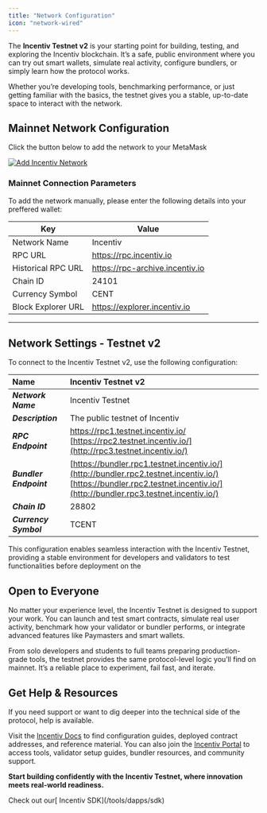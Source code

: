 ```yaml
---
title: "Network Configuration"
icon: "network-wired"
---
```


The **Incentiv Testnet v2** is your starting point for building, testing, and exploring the Incentiv blockchain. It’s a safe, public environment where you can try out smart wallets, simulate real activity, configure bundlers, or simply learn how the protocol works.

Whether you’re developing tools, benchmarking performance, or just getting familiar with the basics, the testnet gives you a stable, up-to-date space to interact with the network.

## Mainnet Network Configuration

Click the button below to add the network to your MetaMask

<a href="javascript:void(0);" onclick="addIncentivNetwork()">
<img
  src="../images/AddNetwork.png"
  alt="Add Incentiv Network"
  style="cursor: pointer;"
/>

</a>

### Mainnet Connection Parameters

To add the network manually, please enter the following details into your preffered wallet:

| Key                | Value                                                                     |
| ------------------ | ------------------------------------------------------------------------- |
| Network Name       | Incentiv                                                                  |
| RPC URL            | [<u>https://rpc.incentiv.io</u>](https://rpc.incentiv.io)                 |
| Historical RPC URL | [<u>https://rpc-archive.incentiv.io</u>](https://rpc-archive.incentiv.io) |
| Chain ID           | 24101                                                                     |
| Currency Symbol    | CENT                                                                      |
| Block Explorer URL | [<u>https://explorer.incentiv.io</u>](https://explorer.incentiv.io)       |

---

## Network Settings - Testnet v2

To connect to the Incentiv Testnet v2, use the following configuration:

| **Name**               | Incentiv Testnet v2                                                                                                                                                              |
| :--------------------- | :------------------------------------------------------------------------------------------------------------------------------------------------------------------------------- |
| **_Network Name_**     | Incentiv Testnet                                                                                                                                                                 |
| **_Description_**      | The public testnet of Incentiv                                                                                                                                                   |
| **_RPC Endpoint_**     | https://rpc1.testnet.incentiv.io/<br />[https://rpc2.testnet.incentiv.io/](http://rpc3.testnet.incentiv.io/)                                                                     |
| **_Bundler Endpoint_** | [https://bundler.rpc1.testnet.incentiv.io/](http://bundler.rpc2.testnet.incentiv.io/)<br />[https://bundler.rpc2.testnet.incentiv.io/](http://bundler.rpc3.testnet.incentiv.io/) |
| **_Chain ID_**         | 28802                                                                                                                                                                            |
| **_Currency Symbol_**  | TCENT                                                                                                                                                                            |

This configuration enables seamless interaction with the Incentiv Testnet, providing a stable environment for developers and validators to test functionalities before deployment on the

## Open to Everyone

No matter your experience level, the Incentiv Testnet is designed to support your work. You can launch and test smart contracts, simulate real user activity, benchmark how your validator or bundler performs, or integrate advanced features like Paymasters and smart wallets.

From solo developers and students to full teams preparing production-grade tools, the testnet provides the same protocol-level logic you’ll find on mainnet. It’s a reliable place to experiment, fail fast, and iterate.

## Get Help & Resources

If you need support or want to dig deeper into the technical side of the protocol, help is available.

Visit the [Incentiv Docs](https://docs.incentiv.io) to find configuration guides, deployed contract addresses, and reference material. You can also join the [Incentiv Portal](https://testnet.incentiv.io) to access tools, validator setup guides, bundler resources, and community support.

**Start building confidently with the Incentiv Testnet, where innovation meets real-world readiness.**

<Tip>
  Check out our[ Incentiv SDK](/tools/dapps/sdk)
</Tip>